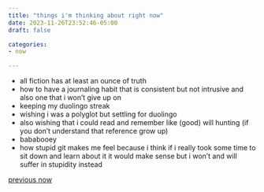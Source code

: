```yaml
---
title: "things i'm thinking about right now"
date: 2023-11-26T23:52:46-05:00
draft: false

categories: 
- now

---
```

- all fiction has at least an ounce of truth
- how to have a journaling habit that is consistent but not intrusive and also one that i won't give up on
- keeping my duolingo streak
- wishing i was a polyglot but settling for duolingo
- also wishing that i could read and remember like (good) will hunting (if you don't understand that reference grow up)
- bababooey
- how stupid git makes me feel because i think if i really took some time to sit down and learn about it it would make sense but i won't and will suffer in stupidity instead

[previous now](now_111023.qmd)